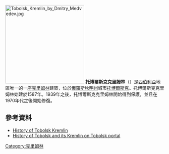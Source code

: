 [[File:Tobolsk_Kremlin_by_Dmitry_Medvedev.jpg|250px]]
'''托博爾斯克克里姆林'''（{{lang-ru|Тобольский кремль}}）是[[西伯利亞|西伯利亞]]地區唯一的一座[[克里姆林|克里姆林]]建築，位於[[俄羅斯|俄羅斯]][[秋明州|秋明州]]城市[[托博爾斯克|托博爾斯克]]。托博爾斯克克里姆林始建於1587年。1939年之後，托博爾斯克克里姆林開始得到保護，並且在1970年代之後開始修復。

== 參考資料 ==
*[http://www.allcastles.ru/russia/tobolskij-kreml.html History of Tobolsk Kremlin] {{Wayback|url=http://www.allcastles.ru/russia/tobolskij-kreml.html |date=20201128151950 }} {{ref-ru}}
*[http://www.tobolsk.info/spravka/o-gorode/sightseeings/358-tobolskij-kreml History of Tobolsk and its Kremlin on Tobolsk portal] {{Wayback|url=http://www.tobolsk.info/spravka/o-gorode/sightseeings/358-tobolskij-kreml |date=20180416073631 }} {{ref-ru}}
{{coord|58|11|57|N|68|15|11|E|region:RU-TYU_type:landmark_source:kolossus-dewiki|display=title}}
[[Category:克里姆林|Category:克里姆林]]